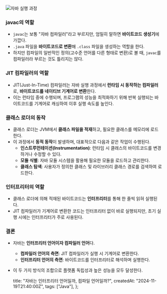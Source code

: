 ![자바 실행 과정](./java-system.png)

### javac의 역할

- `javac`는 보통 "자바 컴파일러"라고 부르지만, 엄밀히 말하면 **바이트코드 생성기**에 가깝다.
- `.java` 파일을 **바이트코드로 변환**해 `.class` 파일을 생성하는 역할을 한다.
- 하지만 컴파일의 일반적인 정의(고수준 언어를 다른 형태로 변환)로 볼 때, `javac`를 컴파일러라 부르는 것도 틀리지는 않다.

### JIT 컴파일러의 역할

- JIT(Just-In-Time) 컴파일러는 자바 실행 과정에서 **런타임 시 동작하는 컴파일러**로, **바이트코드를 네이티브 기계어로 변환**한다.
- 이는 런타임 중에 수행되며, 프로그램의 성능을 최적화하기 위해 반복 실행되는 바이트코드를 기계어로 캐싱하여 이후 실행 속도를 높인다.

### 클래스 로더의 동작

- 클래스 로더는 JVM에서 **클래스 파일을 적재**하고, 필요한 클래스를 메모리에 로드한다.
- 이 과정에서 **동적 동작**이 발생하며, 대표적으로 다음과 같은 작업이 수행된다.
  - **인스트루먼테이션(Instrumentation)**: 런타임 시 클래스의 바이트코드를 변경하거나 수정할 수 있다.
  - **모듈 식별**: 자바 모듈 시스템을 활용해 필요한 모듈을 로드하고 관리한다.
  - **클래스 탐색**: 사용자가 정의한 클래스 및 라이브러리 클래스 경로를 검색하여 로드한다.

### 인터프리터의 역할

- 클래스 로더에 의해 적재된 바이트코드는 **인터프리터**를 통해 한 줄씩 읽혀 실행된다.
- JIT 컴파일러가 기계어로 변환한 코드는 인터프리터 없이 바로 실행되지만, 초기 실행 시에는 인터프리터가 주로 사용된다.

### 결론

- 자바는 **인터프리터 언어이자 컴파일러 언어**다.
  - **컴파일러 언어의 측면**: JIT 컴파일러가 실행 시 기계어로 변환한다.
  - **인터프리터 언어의 측면**: 바이트코드를 인터프리터로 해석하며 실행한다.
- 이 두 가지 방식의 조합으로 플랫폼 독립성과 높은 성능을 모두 달성한다.

  title: "자바는 인터프리터 언어일까, 컴파일 언어일까?",
  createdAt: "2024-11-19T21:40:00Z",
  tags: ["Java"],
};
